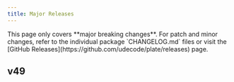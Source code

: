 ```yaml
---
title: Major Releases
---
```


<Callout type="info">
  This page only covers **major breaking changes**. For patch and minor changes, refer to the individual package `CHANGELOG.md` files or visit the [GitHub Releases](https://github.com/udecode/plate/releases) page.
</Callout>

## v49